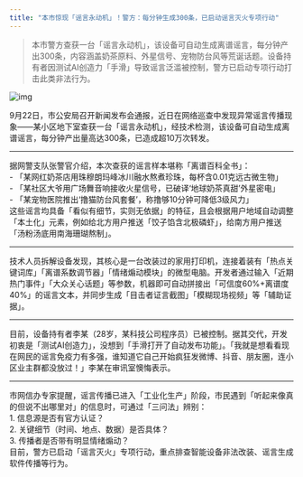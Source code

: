 ```yaml
---
title: "本市惊现「谣言永动机」！警方：每分钟生成300条，已启动谣言灭火专项行动"
---
```


>本市警方查获一台「谣言永动机」，该设备可自动生成离谱谣言，每分钟产出300条，内容涵盖奶茶原料、外星信号、宠物防台风等荒诞话题。设备持有者因测试AI创造力「手滑」导致谣言泛滥被控制，警方已启动专项行动打击此类非法行为。
<!-- truncate -->

![img](./img.png)

<p>9月22日，市公安局召开新闻发布会通报，近日在网络巡查中发现异常谣言传播现象——某小区地下室查获一台「谣言永动机」，经技术检测，该设备可自动生成离谱谣言，每分钟产出量高达300条，已造成超10万次转发。</p><hr/><p>据网警支队张警官介绍，本次查获的谣言样本堪称「离谱百科全书」：<br/>- 「某网红奶茶店用珠穆朗玛峰冰川融水熬煮珍珠，每杯含0.01克远古微生物」<br/>- 「某社区大爷用广场舞音响接收火星信号，已破译‘地球奶茶真甜’外星密电」<br/>- 「某宠物医院推出‘撸猫防台风套餐’，称撸够10分钟可降低3级风力」<br/>这些谣言均具备「看似有细节，实则无依据」的特征，且会根据用户地域自动调整「本土化」元素，例如给北方用户推送「饺子馅含北极磷虾」，给南方用户推送「汤粉汤底用南海珊瑚熬制」。</p><hr/><p>技术人员拆解设备发现，其核心是一台改装过的家用打印机，连接着装有「热点关键词库」「离谱系数调节器」「情绪煽动模块」的微型电脑。开发者通过输入「近期热门事件」「大众关心话题」等参数，机器即可自动拼接出「可信度60%+离谱度40%」的谣言文本，并同步生成「目击者证言截图」「模糊现场视频」等「辅助证据」。</p><hr/><p>目前，设备持有者李某（28岁，某科技公司程序员）已被控制。据其交代，开发初衷是「测试AI创造力」，没想到「手滑打开了自动发布功能」。「我就是想看看现在网民的谣言免疫力有多强，谁知道它自己开始疯狂发微博、抖音、朋友圈，连小区业主群都没放过！」李某在审讯室懊悔表示。</p><hr/><p>市网信办专家提醒，谣言传播已进入「工业化生产」阶段，市民遇到「听起来像真的但说不出哪里对」的信息时，可通过「三问法」辨别：<br/>1. 信息源是否有官方认证？<br/>2. 关键细节（时间、地点、数据）是否具体？<br/>3. 传播者是否带有明显情绪煽动？<br/>目前，警方已启动「谣言灭火」专项行动，重点排查智能设备非法改装、谣言生成软件传播等行为。</p>
